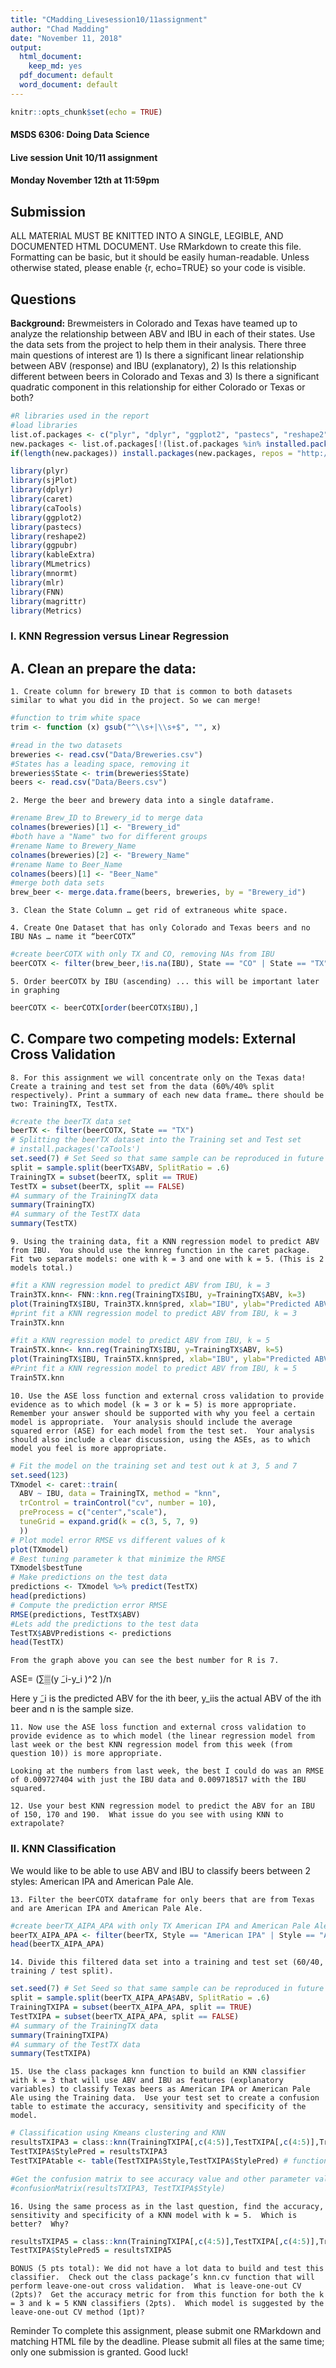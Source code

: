 ```yaml
---
title: "CMadding_Livesession10/11assignment"
author: "Chad Madding"
date: "November 11, 2018"
output:
  html_document:
    keep_md: yes
  pdf_document: default
  word_document: default
---
```


```r
knitr::opts_chunk$set(echo = TRUE)
```
#### MSDS 6306: Doing Data Science

#### Live session Unit 10/11 assignment

#### Monday November 12th at 11:59pm

## Submission

ALL MATERIAL MUST BE KNITTED INTO A SINGLE, LEGIBLE, AND DOCUMENTED HTML DOCUMENT. Use RMarkdown to create this file. Formatting can be basic, but it should be easily human-readable. Unless otherwise stated, please enable {r, echo=TRUE} so your code is visible. 

## Questions

**Background:** Brewmeisters in Colorado and Texas have teamed up to analyze the relationship between ABV and IBU in each of their states.  Use the data sets from the project to help them in their analysis.  There three main questions of interest are 1) Is there a significant linear relationship between ABV (response) and IBU (explanatory), 2) Is this relationship different between beers in Colorado and Texas and 3) Is there a significant quadratic component in this relationship for either Colorado or Texas or both?

```r
#R libraries used in the report
#load libraries
list.of.packages <- c("plyr", "dplyr", "ggplot2", "pastecs", "reshape2", "kableExtra", "sjPlot", "ggpubr", "caTools", "MLmetrics", "caret", "mnormt", "Metrics")
new.packages <- list.of.packages[!(list.of.packages %in% installed.packages()[,"Package"])]
if(length(new.packages)) install.packages(new.packages, repos = "http://cran.us.r-project.org")

library(plyr)
library(sjPlot)
library(dplyr)
library(caret)
library(caTools)
library(ggplot2)
library(pastecs)
library(reshape2)
library(ggpubr)
library(kableExtra)
library(MLmetrics)
library(mnormt)
library(mlr)
library(FNN)
library(magrittr)
library(Metrics)
```

### I. KNN Regression versus Linear Regression
## A. Clean an prepare the data:

    1. Create column for brewery ID that is common to both datasets similar to what you did in the project. So we can merge!

```r
#function to trim white space
trim <- function (x) gsub("^\\s+|\\s+$", "", x)
```

```r
#read in the two datasets
breweries <- read.csv("Data/Breweries.csv")
#States has a leading space, removing it
breweries$State <- trim(breweries$State)
beers <- read.csv("Data/Beers.csv")
```

    2. Merge the beer and brewery data into a single dataframe.

```r
#rename Brew_ID to Brewery_id to merge data
colnames(breweries)[1] <- "Brewery_id"
#both have a "Name" two for different groups
#rename Name to Brewery_Name
colnames(breweries)[2] <- "Brewery_Name"
#rename Name to Beer_Name
colnames(beers)[1] <- "Beer_Name"
#merge both data sets
brew_beer <- merge.data.frame(beers, breweries, by = "Brewery_id")
```

    3. Clean the State Column … get rid of extraneous white space.

    4. Create One Dataset that has only Colorado and Texas beers and no IBU NAs … name it “beerCOTX”

```r
#create beerCOTX with only TX and CO, removing NAs from IBU
beerCOTX <- filter(brew_beer,!is.na(IBU), State == "CO" | State == "TX")
```

    5. Order beerCOTX by IBU (ascending) ... this will be important later in graphing
```r
beerCOTX <- beerCOTX[order(beerCOTX$IBU),]
```

## C. Compare two competing models: External Cross Validation

    8. For this assignment we will concentrate only on the Texas data! Create a training and test set from the data (60%/40% split respectively). Print a summary of each new data frame… there should be two: TrainingTX, TestTX.
    
```r
#create the beerTX data set
beerTX <- filter(beerCOTX, State == "TX")
# Splitting the beerTX dataset into the Training set and Test set
# install.packages('caTools')
set.seed(7) # Set Seed so that same sample can be reproduced in future also
split = sample.split(beerTX$ABV, SplitRatio = .6)
TrainingTX = subset(beerTX, split == TRUE)
TestTX = subset(beerTX, split == FALSE)
#A summary of the TrainingTX data
summary(TrainingTX)
#A summary of the TestTX data
summary(TestTX)
```

    9. Using the training data, fit a KNN regression model to predict ABV from IBU.  You should use the knnreg function in the caret package. Fit two separate models: one with k = 3 and one with k = 5. (This is 2 models total.)
    
```r

#fit a KNN regression model to predict ABV from IBU, k = 3
Train3TX.knn<- FNN::knn.reg(TrainingTX$IBU, y=TrainingTX$ABV, k=3)
plot(TrainingTX$IBU, Train3TX.knn$pred, xlab="IBU", ylab="Predicted ABV", main = "KNN K=3")
#print fit a KNN regression model to predict ABV from IBU, k = 3
Train3TX.knn

#fit a KNN regression model to predict ABV from IBU, k = 5
Train5TX.knn<- knn.reg(TrainingTX$IBU, y=TrainingTX$ABV, k=5)
plot(TrainingTX$IBU, Train5TX.knn$pred, xlab="IBU", ylab="Predicted ABV", main = "KNN K=5")
#Print fit a KNN regression model to predict ABV from IBU, k = 5
Train5TX.knn

```

    10. Use the ASE loss function and external cross validation to provide evidence as to which model (k = 3 or k = 5) is more appropriate.  Remember your answer should be supported with why you feel a certain model is appropriate.  Your analysis should include the average squared error (ASE) for each model from the test set.  Your analysis should also include a clear discussion, using the ASEs, as to which model you feel is more appropriate.
    
```r

# Fit the model on the training set and test out k at 3, 5 and 7
set.seed(123)
TXmodel <- caret::train(
  ABV ~ IBU, data = TrainingTX, method = "knn",
  trControl = trainControl("cv", number = 10),
  preProcess = c("center","scale"),
  tuneGrid = expand.grid(k = c(3, 5, 7, 9)
  ))
# Plot model error RMSE vs different values of k
plot(TXmodel)
# Best tuning parameter k that minimize the RMSE
TXmodel$bestTune
# Make predictions on the test data
predictions <- TXmodel %>% predict(TestTX)
head(predictions)
# Compute the prediction error RMSE
RMSE(predictions, TestTX$ABV)
#Lets add the predictions to the test data
TestTX$ABVPredistions <- predictions
head(TestTX)
```
    From the graph above you can see the best number for R is 7.
    
ASE=  (∑▒(y ̃_i-y_i )^2 )/n  

Here y ̃_i is the predicted ABV for the ith beer, y_iis the actual ABV of the ith beer and n is the sample size.

    11. Now use the ASE loss function and external cross validation to provide evidence as to which model (the linear regression model from last week or the best KNN regression model from this week (from question 10)) is more appropriate.
    
    Looking at the numbers from last week, the best I could do was an RMSE of 0.009727404 with just the IBU data and 0.009718517 with the IBU squared.
   
    12. Use your best KNN regression model to predict the ABV for an IBU of 150, 170 and 190.  What issue do you see with using KNN to extrapolate?
    
### II. KNN Classification

We would like to be able to use ABV and IBU to classify beers between 2 styles: American IPA and American Pale Ale.
   
    13. Filter the beerCOTX dataframe for only beers that are from Texas and are American IPA and American Pale Ale.
    
```r
#create beerTX_AIPA_APA with only TX American IPA and American Pale Ale (APA), removing NAs from IBU
beerTX_AIPA_APA <- filter(beerTX, Style == "American IPA" | Style == "American Pale Ale (APA)")
head(beerTX_AIPA_APA)
```
    
   
    14. Divide this filtered data set into a training and test set (60/40, training / test split).
    
```r
set.seed(7) # Set Seed so that same sample can be reproduced in future also
split = sample.split(beerTX_AIPA_APA$ABV, SplitRatio = .6)
TrainingTXIPA = subset(beerTX_AIPA_APA, split == TRUE)
TestTXIPA = subset(beerTX_AIPA_APA, split == FALSE)
#A summary of the TrainingTX data
summary(TrainingTXIPA)
#A summary of the TestTX data
summary(TestTXIPA)
```

    15. Use the class packages knn function to build an KNN classifier with k = 3 that will use ABV and IBU as features (explanatory variables) to classify Texas beers as American IPA or American Pale Ale using the Training data.  Use your test set to create a confusion table to estimate the accuracy, sensitivity and specificity of the model.
    
```r
# Classification using Kmeans clustering and KNN
resultsTXIPA3 = class::knn(TrainingTXIPA[,c(4:5)],TestTXIPA[,c(4:5)],TrainingTXIPA[,6], k = 3)
TestTXIPA$StylePred = resultsTXIPA3
TestTXIPAtable <- table(TestTXIPA$Style,TestTXIPA$StylePred) # function confusion Matrix only for binary classfication.

#Get the confusion matrix to see accuracy value and other parameter values
#confusionMatrix(resultsTXIPA3, TestTXIPA$Style)

```
    
   
    16. Using the same process as in the last question, find the accuracy, sensitivity and specificity of a KNN model with k = 5.  Which is better?  Why?
    
```r
resultsTXIPA5 = class::knn(TrainingTXIPA[,c(4:5)],TestTXIPA[,c(4:5)],TrainingTXIPA[,6], k = 5)
TestTXIPA$StylePred5 = resultsTXIPA5

```
    
    
    BONUS (5 pts total): We did not have a lot data to build and test this classifier.  Check out the class package’s knn.cv function that will perform leave-one-out cross validation.  What is leave-one-out CV (2pts)?  Get the accuracy metric for from this function for both the k = 3 and k = 5 KNN classifiers (2pts).  Which model is suggested by the leave-one-out CV method (1pt)?

Reminder 
To complete this assignment, please submit one RMarkdown and matching HTML file by the deadline. Please submit all files at the same time; only one submission is granted. 
Good luck!
